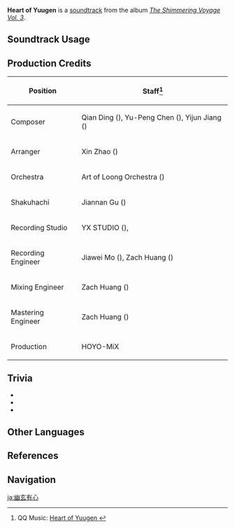 {{Soundtrack Infobox
|image          = The Shimmering Voyage Vol 3.png
|album          = The Shimmering Voyage Vol. 3
|disc           = 2
|number         = 47
|featured       = 
|featured2      = 
|featured3      = 
|featured_disc  = 
|featured_disc2 = 
|featured_disc3 = 
|youtube_id     = xCUvpHwkBRA
|spotify_id     = 6l3fpkaQ18bzSnqeDhdlNJ
|previous       = All in One, All in Vain
|next           = Remembrance of Akitsu
}}
'''Heart of Yuugen''' is a [[soundtrack]] from the album ''[[The Shimmering Voyage Vol. 3]]''.

==Soundtrack Usage==
{{Soundtrack Usage
|quest    = The Kabukimono's Finale//cutscene
|location = 
|domain   = 
}}

==Production Credits==
{| class="wikitable"
! Position
! Staff<ref>QQ Music: [https://y.qq.com/n/ryqq/songDetail/003DD9B21uFUuD Heart of Yuugen {{zh|幽玄有心}}]</ref>
|-
! Composer
| Qian Ding ({{zh|丁谦}}), Yu-Peng Chen ({{zh|陈致逸}}), Yijun Jiang ({{zh|姜以君}})
|-
! Arranger
| Xin Zhao ({{zh|赵鑫}})
|-
! Orchestra
| Art of Loong Orchestra ({{zh|龙之艺交响乐团}})
|-
! Shakuhachi
| Jiannan Gu ({{zh|顾剑楠}})
|-
! Recording Studio
| YX STUDIO ({{zh|上海音像公司录音棚}}), {{Not a Typo|52Hz Studio}}
|-
! Recording Engineer
| Jiawei Mo ({{zh|莫家伟}}), Zach Huang ({{zh|黄巍}})
|-
! Mixing Engineer
| Zach Huang ({{zh|黄巍}})
|-
! Mastering Engineer
| Zach Huang ({{zh|黄巍}})
|-
! Production
| HOYO-MiX
|}
<!--
==Gallery==
<gallery>
</gallery>
-->

==Trivia==
* {{Transclude|Ominous Fandango|OminousFandangoLeitmotif|section=1}}
* {{Transclude|Hyakuin of Blossoming Mirage|ScaramoucheTragicLeitmotif|section=1}}
* {{Transclude|Akasha Pulses, the Kalpa Flame Rises (Soundtrack)|ScaramoucheGodGiftLeitmotif|section=1}}

==Other Languages==
{{Other Languages
|en       = Heart of Yuugen
|zhs      = 幽玄有心
|zhs_rm   = Yōuxuán Yǒuxīn
|zht      = 幽玄有心
|zht_rm   = Yōuxuán Yǒuxīn
|zh_tl    = The Heart of That Which Cannot Be Said{{Sino|zh|ja}}
|ja       = 幽玄有心
|ja_rm    = Yuugen Ushin
|ja_tl    = The Heart of That Which Cannot Be Said
|ja_note  = {{ja|{{w|Japanese_aesthetics#Yūgen|幽玄}}|rm=Yuugen}} is a term in Japanese aesthetics, literally meaning "dim" or "dark" but generally referring to that is beyond what can be said, such as the subtle profundity of things vaguely suggested by poems.
}}

==References==
{{Reflist}}

==Navigation==
{{Soundtrack Navbox|The Shimmering Voyage|3}}
[[ja:幽玄有心]]